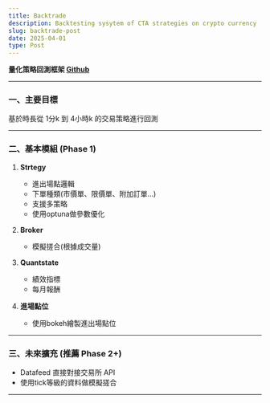 ```yaml
---
title: Backtrade
description: Backtesting sysytem of CTA strategies on crypto currency
slug: backtrade-post
date: 2025-04-01
type: Post
---
```


**量化策略回測框架 [Github](<https://github.com/Allenwang2004/Backtrade>)**

---

### 一、主要目標

基於時長從 1分k 到 4小時k 的交易策略進行回測

---

### 二、基本模組 (Phase 1)

1. **Strtegy**
   - 進出場點邏輯
   - 下單種類(市價單、限價單、附加訂單...)
   - 支援多策略
   - 使用optuna做參數優化

2. **Broker**
   - 模擬搓合(根據成交量)

3. **Quantstate**
   - 績效指標
   - 每月報酬

4. **進場點位**
   - 使用bokeh繪製進出場點位

---

### 三、未來擴充 (推薦 Phase 2+)

- Datafeed 直接對接交易所 API
- 使用tick等級的資料做模擬搓合

---